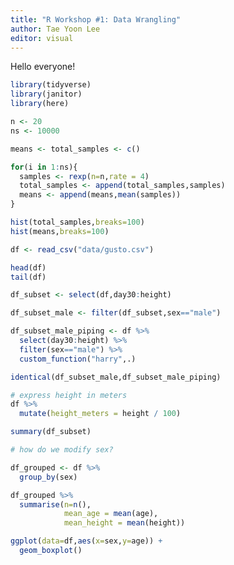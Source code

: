 ```yaml
---
title: "R Workshop #1: Data Wrangling"
author: Tae Yoon Lee
editor: visual
---
```


Hello everyone!

```r
library(tidyverse)
library(janitor)
library(here)
```

```r
n <- 20
ns <- 10000

means <- total_samples <- c()

for(i in 1:ns){
  samples <- rexp(n=n,rate = 4)
  total_samples <- append(total_samples,samples)
  means <- append(means,mean(samples))
}

hist(total_samples,breaks=100)
hist(means,breaks=100)
```

```r
df <- read_csv("data/gusto.csv")
```

```r
head(df)
tail(df)
```

```r
df_subset <- select(df,day30:height)
```

```r
df_subset_male <- filter(df_subset,sex=="male") 
```

```r
df_subset_male_piping <- df %>% 
  select(day30:height) %>% 
  filter(sex=="male") %>% 
  custom_function("harry",.)

identical(df_subset_male,df_subset_male_piping)
```

```r
# express height in meters
df %>% 
  mutate(height_meters = height / 100)

summary(df_subset)

# how do we modify sex?
```

```r
df_grouped <- df %>% 
  group_by(sex)
```

```r
df_grouped %>% 
  summarise(n=n(),
            mean_age = mean(age),
            mean_height = mean(height))
```

```r
ggplot(data=df,aes(x=sex,y=age)) +
  geom_boxplot()
```

